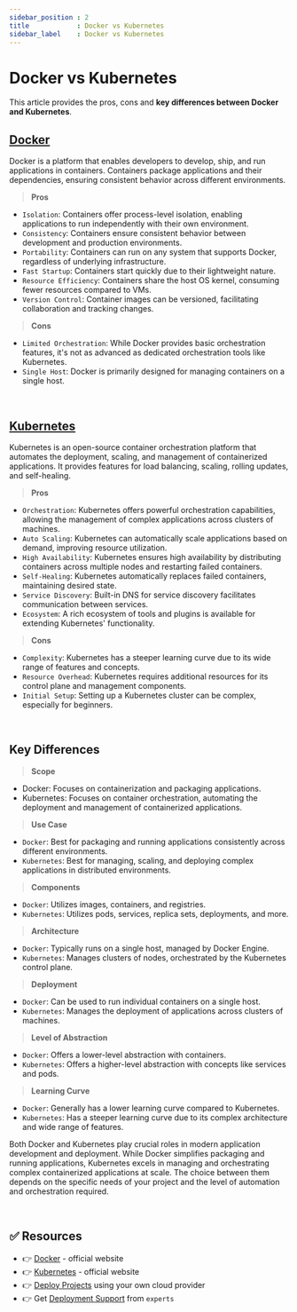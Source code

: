 ```yaml
---
sidebar_position : 2
title            : Docker vs Kubernetes
sidebar_label    : Docker vs Kubernetes
---
```


# Docker vs Kubernetes

This article provides the pros, cons and **key differences between Docker and Kubernetes**. 

## [Docker](https://www.docker.com/)

Docker is a platform that enables developers to develop, ship, and run applications in containers. Containers package applications and their dependencies, ensuring consistent behavior across different environments.

> **Pros**

- `Isolation`: Containers offer process-level isolation, enabling applications to run independently with their own environment.
- `Consistency`: Containers ensure consistent behavior between development and production environments.
- `Portability`: Containers can run on any system that supports Docker, regardless of underlying infrastructure.
- `Fast Startup`: Containers start quickly due to their lightweight nature.
- `Resource Efficiency`: Containers share the host OS kernel, consuming fewer resources compared to VMs.
- `Version Control`: Container images can be versioned, facilitating collaboration and tracking changes.


> **Cons**

- `Limited Orchestration`: While Docker provides basic orchestration features, it's not as advanced as dedicated orchestration tools like Kubernetes.
- `Single Host`: Docker is primarily designed for managing containers on a single host.

<br />

## [Kubernetes](https://kubernetes.io/)

Kubernetes is an open-source container orchestration platform that automates the deployment, scaling, and management of containerized applications.
It provides features for load balancing, scaling, rolling updates, and self-healing.

> **Pros** 

- `Orchestration`: Kubernetes offers powerful orchestration capabilities, allowing the management of complex applications across clusters of machines.
- `Auto Scaling`: Kubernetes can automatically scale applications based on demand, improving resource utilization.
- `High Availability`: Kubernetes ensures high availability by distributing containers across multiple nodes and restarting failed containers.
- `Self-Healing`: Kubernetes automatically replaces failed containers, maintaining desired state.
- `Service Discovery`: Built-in DNS for service discovery facilitates communication between services.
- `Ecosystem`: A rich ecosystem of tools and plugins is available for extending Kubernetes' functionality.

> **Cons**

- `Complexity`: Kubernetes has a steeper learning curve due to its wide range of features and concepts.
- `Resource Overhead`: Kubernetes requires additional resources for its control plane and management components.
- `Initial Setup`: Setting up a Kubernetes cluster can be complex, especially for beginners.

<br />

## Key Differences

> **Scope**

- Docker: Focuses on containerization and packaging applications.
- Kubernetes: Focuses on container orchestration, automating the deployment and management of containerized applications.

> **Use Case**

- `Docker`: Best for packaging and running applications consistently across different environments.
- `Kubernetes`: Best for managing, scaling, and deploying complex applications in distributed environments.

> **Components**

- `Docker`: Utilizes images, containers, and registries.
- `Kubernetes`: Utilizes pods, services, replica sets, deployments, and more.

> **Architecture** 

- `Docker`: Typically runs on a single host, managed by Docker Engine.
- `Kubernetes`: Manages clusters of nodes, orchestrated by the Kubernetes control plane.

> **Deployment**

- `Docker`: Can be used to run individual containers on a single host.
- `Kubernetes`: Manages the deployment of applications across clusters of machines.

> **Level of Abstraction**

- `Docker`: Offers a lower-level abstraction with containers.
- `Kubernetes`: Offers a higher-level abstraction with concepts like services and pods.

> **Learning Curve** 

- `Docker`: Generally has a lower learning curve compared to Kubernetes.
- `Kubernetes`: Has a steeper learning curve due to its complex architecture and wide range of features.

Both Docker and Kubernetes play crucial roles in modern application development and deployment.
 While Docker simplifies packaging and running applications, Kubernetes excels in managing and orchestrating complex containerized applications at scale. 
The choice between them depends on the specific needs of your project and the level of automation and orchestration required.

<br />

## ✅ Resources

- 👉 [Docker](https://www.docker.com/) - official website
- 👉 [Kubernetes](https://kubernetes.io/) - official website
- 👉 [Deploy Projects](https://deploypro.dev/) using your own cloud provider
- 👉 Get [Deployment Support](https://deploypro.dev/support/) from `experts` 

